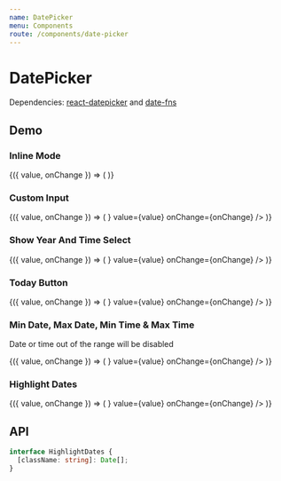 ```yaml
---
name: DatePicker
menu: Components
route: /components/date-picker
---
```





# DatePicker

Dependencies: [react-datepicker](https://github.com/Hacker0x01/react-datepicker) and [date-fns](https://github.com/date-fns/date-fns)

## Demo

### Inline Mode

<Playground>
  <Container style={{ height: 400, display: 'block' }}>
    <DatePickerDemo>
      {({ value, onChange }) => (
        <DatePicker mode="inline" value={value} onChange={onChange} />
      )}
    </DatePickerDemo>
  </Container>
</Playground>

### Custom Input

<Playground>
  <Container style={{ height: 400, display: 'block' }}>
    <DatePickerDemo>
      {({ value, onChange }) => (
        <DatePicker
          input={<Input label="Birthday" variant="material" />}
          value={value}
          onChange={onChange}
        />
      )}
    </DatePickerDemo>
  </Container>
</Playground>

### Show Year And Time Select

<Playground>
  <Container style={{ height: 400, display: 'block' }}>
    <DatePickerDemo>
      {({ value, onChange }) => (
        <DatePicker
          isYearSelectShown
          isTimeSelectShown
          input={<Input label="Birthday" variant="material" />}
          value={value}
          onChange={onChange}
        />
      )}
    </DatePickerDemo>
  </Container>
</Playground>

### Today Button

<Playground>
  <Container style={{ height: 450, display: 'block' }}>
    <DatePickerDemo>
      {({ value, onChange }) => (
        <DatePicker
          isYearSelectShown
          isTimeSelectShown
          todayButton="Today"
          input={<Input label="Birthday" variant="material" />}
          value={value}
          onChange={onChange}
        />
      )}
    </DatePickerDemo>
  </Container>
</Playground>

### Min Date, Max Date, Min Time & Max Time

Date or time out of the range will be disabled

<Playground>
  <Container style={{ height: 400, display: 'block' }}>
    <DatePickerDemo>
      {({ value, onChange }) => (
        <DatePicker
          isTimeSelectShown
          minTime={setHours(setMinutes(new Date(), 0), 10)}
          maxTime={setHours(setMinutes(new Date(), 30), 20)}
          minDate={subDays(new Date(), 5)}
          maxDate={addDays(new Date(), 5)}
          input={<Input label="Birthday" variant="material" />}
          value={value}
          onChange={onChange}
        />
      )}
    </DatePickerDemo>
  </Container>
</Playground>

### Highlight Dates

<Playground>
  <Container style={{ height: 400, display: 'block' }}>
    <DatePickerDemo>
      {({ value, onChange }) => (
        <DatePicker
          highlightDates={[
            subDays(new Date(), 3),
            subDays(new Date(), 2),
            subDays(new Date(), 1),
            new Date(),
            addDays(new Date(), 1),
            addDays(new Date(), 2),
            addDays(new Date(), 3),
          ]}
          input={<Input label="Birthday" variant="material" />}
          value={value}
          onChange={onChange}
        />
      )}
    </DatePickerDemo>
  </Container>
</Playground>

## API

<Props of={DatePicker} />

```ts
interface HighlightDates {
  [className: string]: Date[];
}
```
